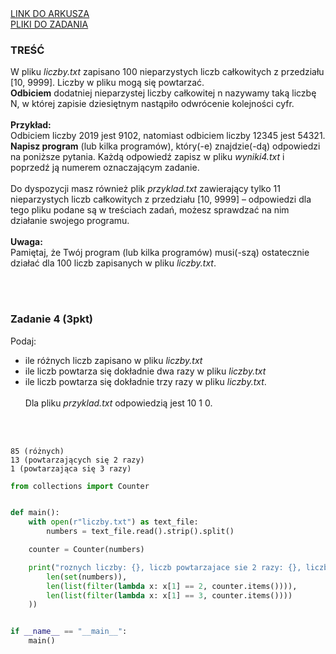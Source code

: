 
<div className="box_link"><a className="link  link_materials" target="_blank" href="https://arkusze.pl/maturalne/informatyka-2022-czerwiec-matura-rozszerzona-2.pdf">LINK DO ARKUSZA</a>
<br/>
<a className="link  link_materials" href="https://arkusze.pl/maturalne/informatyka-2022-czerwiec-matura-rozszerzona-zalaczniki.zip"> PLIKI DO ZADANIA</a>

<br/>
</div>

### TREŚĆ
W pliku <i>liczby.txt</i> zapisano 100 nieparzystych liczb całkowitych z przedziału [10, 9999].
Liczby w pliku mogą się powtarzać.<br/>
<b>Odbiciem</b> dodatniej nieparzystej liczby całkowitej n nazywamy taką liczbę N, w której zapisie
dziesiętnym nastąpiło odwrócenie kolejności cyfr.<br/><br/>
<b>Przykład:<br/></b>
Odbiciem liczby 2019 jest 9102, natomiast odbiciem liczby 12345 jest 54321.<br/>
<b>Napisz program</b> (lub kilka programów), który(-e) znajdzie(-dą) odpowiedzi na poniższe
pytania. Każdą odpowiedź zapisz w pliku <i>wyniki4.txt</i> i poprzedź ją numerem
oznaczającym zadanie.<br/><br/>
Do dyspozycji masz również plik <i>przyklad.txt</i> zawierający tylko 11 nieparzystych liczb
całkowitych z przedziału [10, 9999] – odpowiedzi dla tego pliku podane są w treściach
zadań, możesz sprawdzać na nim działanie swojego programu.<br/><br/>
<b>Uwaga:<br/></b> Pamiętaj, że Twój program (lub kilka programów) musi(-szą) ostatecznie działać dla
100 liczb zapisanych w pliku <i>liczby.txt</i>.

<br/><br/>

### Zadanie 4 (3pkt)

Podaj:<br/>
- ile różnych liczb zapisano w pliku <i>liczby.txt</i>
- ile liczb powtarza się dokładnie dwa razy w pliku <i>liczby.txt</i>
- ile liczb powtarza się dokładnie trzy razy w pliku <i>liczby.txt</i>.<br/><br/>
Dla pliku <i>przyklad.txt</i> odpowiedzią jest 10 1 0.

<br/><br/>
<Dropdown title="ODPOWIEDŹ">

```text
85 (różnych)
13 (powtarzających się 2 razy)
1 (powtarzająca się 3 razy)
```
</Dropdown>






<Dropdown title="PRZYKŁADOWE ROZWIĄZANIE - PYTHON">

```python
from collections import Counter


def main():
    with open(r"liczby.txt") as text_file:
        numbers = text_file.read().strip().split()

    counter = Counter(numbers)

    print("roznych liczby: {}, liczb powtarzajace sie 2 razy: {}, liczby powtarzajace się 3 razy: {}".format(
        len(set(numbers)),
        len(list(filter(lambda x: x[1] == 2, counter.items()))),
        len(list(filter(lambda x: x[1] == 3, counter.items())))
    ))


if __name__ == "__main__":
    main()

```
</Dropdown>
